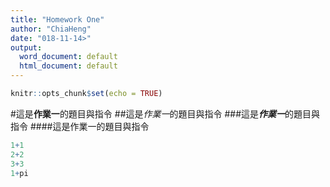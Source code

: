 ---
title: "Homework One"
author: "ChiaHeng"
date: "018-11-14>"
output:
  word_document: default
  html_document: default
---

```{r setup, include=FALSE}
knitr::opts_chunk$set(echo = TRUE)
```

#這是**作業一**的題目與指令
##這是*作業一*的題目與指令
###這是***作業一***的題目與指令
####這是作業一的題目與指令

```{r cars}
1+1
2+2
3+3
1+pi
```

